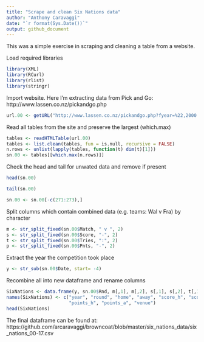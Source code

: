 ```yaml
---
title: "Scrape and clean Six Nations data"
author: "Anthony Caravaggi"
date: "`r format(Sys.Date())`"
output: github_document
---
```


This was a simple exercise in scraping and cleaning a table from a website.

Load required libraries
```r
library(XML)
library(RCurl)
library(rlist)
library(stringr)
```

Import website. Here I'm extracting data from Pick and Go: http://www.lassen.co.nz/pickandgo.php
```r
url.00 <- getURL("http://www.lassen.co.nz/pickandgo.php?fyear=%22,2000:2017,%22&tyear=%22,2000:2017,%22&hema=NH&tourn=6N#hrh",.opts = list(ssl.verifypeer = FALSE) )
```

Read all tables from the site and preserve the largest (which.max)
```r
tables <- readHTMLTable(url.00)
tables <- list.clean(tables, fun = is.null, recursive = FALSE)
n.rows <- unlist(lapply(tables, function(t) dim(t)[1]))
sn.00 <- tables[[which.max(n.rows)]]
```

Check the head and tail for unwated data and remove if present
```r
head(sn.00)
```

```r
tail(sn.00)
```

```r
sn.00 <- sn.00[-c(271:273),]
```

Split columns which contain combined data (e.g. teams: Wal v Fra) by character
```r
m <- str_split_fixed(sn.00$Match, " v ", 2)
s <- str_split_fixed(sn.00$Score, "-", 2)
t <- str_split_fixed(sn.00$Tries, ":", 2)
p <- str_split_fixed(sn.00$Pnts, "-", 2)
```

Extract the year the competition took place
```r
y <- str_sub(sn.00$Date, start= -4)
```

Recombine all into new dataframe and rename columns
```r
SixNations <- data.frame(y, sn.00$Rnd, m[,1], m[,2], s[,1], s[,2], t[,1],  t[,2], p[,1], p[,2], sn.00$Venue)
names(SixNations) <- c("year", "round", "home", "away", "score_h", "score_a", "tries_h", "tries_a",
                       "points_h", "points_a", "venue")
head(SixNations)
```

The final dataframe can be found at: https://github.com/arcaravaggi/browncoat/blob/master/six_nations_data/six_nations_00-17.csv
